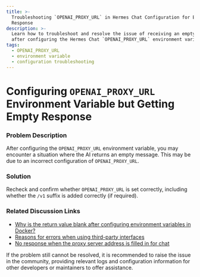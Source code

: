 ```yaml
---
title: >-
  Troubleshooting `OPENAI_PROXY_URL` in Hermes Chat Configuration for Empty
  Response
description: >-
  Learn how to troubleshoot and resolve the issue of receiving an empty response
  after configuring the Hermes Chat `OPENAI_PROXY_URL` environment variable.
tags:
  - OPENAI_PROXY_URL
  - environment variable
  - configuration troubleshooting
---
```


# Configuring `OPENAI_PROXY_URL` Environment Variable but Getting Empty Response

### Problem Description

After configuring the `OPENAI_PROXY_URL` environment variable, you may encounter a situation where the AI returns an empty message. This may be due to an incorrect configuration of `OPENAI_PROXY_URL`.

### Solution

Recheck and confirm whether `OPENAI_PROXY_URL` is set correctly, including whether the `/v1` suffix is added correctly (if required).

### Related Discussion Links

- [Why is the return value blank after configuring environment variables in Docker?](https://github.com/hermeslabs/lobe-chat/discussions/623)
- [Reasons for errors when using third-party interfaces](https://github.com/hermeslabs/lobe-chat/discussions/734)
- [No response when the proxy server address is filled in for chat](https://github.com/hermeslabs/lobe-chat/discussions/1065)

If the problem still cannot be resolved, it is recommended to raise the issue in the community, providing relevant logs and configuration information for other developers or maintainers to offer assistance.

